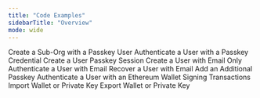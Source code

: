 ```yaml
---
title: "Code Examples"
sidebarTitle: "Overview"
mode: wide
---
```


<CardGroup>
  <Card title="Create a Sub-Org with a Passkey User" href="/embedded-wallets/code-examples/create-sub-org-passkey" icon="file-lines" iconType="solid"  horizontal>
  Create a Sub-Org with a Passkey User
  </Card>

  <Card title="Authenticate a User with a Passkey Credential" href="/embedded-wallets/code-examples/authenticate-user-passkey" icon="file-lines" iconType="solid"  horizontal>
    Authenticate a User with a Passkey Credential
  </Card>

  <Card title="Create a User Passkey Session" href="/embedded-wallets/code-examples/create-passkey-session" icon="file-lines" iconType="solid"  horizontal>
    Create a User Passkey Session
  </Card>

  <Card title="Create a User with Email Only" href="/embedded-wallets/code-examples/create-user-email" icon="file-lines" iconType="solid"  horizontal>
    Create a User with Email Only
  </Card>
  <Card title="Authenticate a User with Email" href="/embedded-wallets/code-examples/authenticate-user-email" icon="file-lines" iconType="solid"  horizontal>
    Authenticate a User with Email
  </Card>
  <Card title="Recover a User with Email" href="/embedded-wallets/code-examples/email-recovery" icon="file-lines" iconType="solid"  horizontal>
    Recover a User with Email
  </Card>
  <Card title="Add an Additional Passkey" href="/embedded-wallets/code-examples/add-credential" icon="file-lines" iconType="solid"  horizontal>
    Add an Additional Passkey
  </Card>
  <Card title="Authenticate a User with an Ethereum Wallet" href="/embedded-wallets/code-examples/wallet-auth" icon="file-lines" iconType="solid"  horizontal>
    Authenticate a User with an Ethereum Wallet
  </Card>
  <Card title="Signing Transactions" href="/embedded-wallets/code-examples/signing-transactions" icon="file-lines" iconType="solid"  horizontal>
    Signing Transactions
  </Card>
  <Card title="Import Wallet or Private Key" href="/embedded-wallets/code-examples/import" icon="file-lines" iconType="solid"  horizontal>
    Import Wallet or Private Key
  </Card>
  <Card title="Export Wallet or Private Key" href="/embedded-wallets/code-examples/export" icon="file-lines" iconType="solid"  horizontal>
    Export Wallet or Private Key
  </Card>
</CardGroup>
